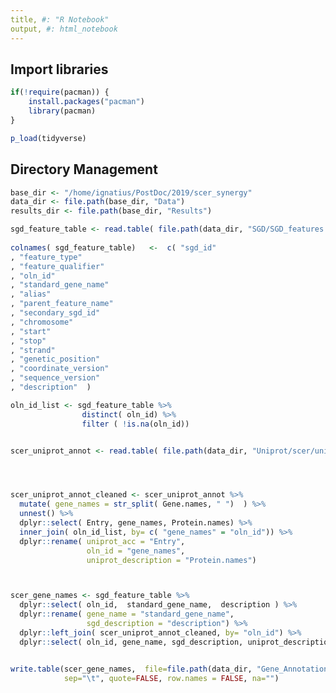 ```yaml
---
title, #: "R Notebook"
output, #: html_notebook
---
```


## Import libraries
```r
if(!require(pacman)) {
	install.packages("pacman")
	library(pacman)
}

p_load(tidyverse)
```

## Directory Management
```r

base_dir <- "/home/ignatius/PostDoc/2019/scer_synergy"
data_dir <- file.path(base_dir, "Data")
results_dir <- file.path(base_dir, "Results")

```


```r
sgd_feature_table <- read.table( file.path(data_dir, "SGD/SGD_features.tab"), sep="\t", stringsAsFactors = FALSE, quote = "", header=FALSE  )
                                  
colnames( sgd_feature_table)   <-  c( "sgd_id" 
, "feature_type" 
, "feature_qualifier" 
, "oln_id"
, "standard_gene_name" 
, "alias" 
, "parent_feature_name" 
, "secondary_sgd_id" 
, "chromosome" 
, "start" 
, "stop" 
, "strand" 
, "genetic_position" 
, "coordinate_version" 
, "sequence_version" 
, "description"  ) 

oln_id_list <- sgd_feature_table %>%
                distinct( oln_id) %>%
                filter ( !is.na(oln_id))



```


```r

scer_uniprot_annot <- read.table( file.path(data_dir, "Uniprot/scer/uniprot-proteome_UP000002311.tab") , sep="\t", stringsAsFactors = FALSE, quote = "", header=TRUE  ) 




scer_uniprot_annot_cleaned <- scer_uniprot_annot %>% 
  mutate( gene_names = str_split( Gene.names, " ")  ) %>%
  unnest() %>%
  dplyr::select( Entry, gene_names, Protein.names) %>%
  inner_join( oln_id_list, by= c( "gene_names" = "oln_id")) %>%
  dplyr::rename( uniprot_acc = "Entry",
                 oln_id = "gene_names",
                 uniprot_description = "Protein.names")




```




```r
scer_gene_names <- sgd_feature_table %>%
  dplyr::select( oln_id,  standard_gene_name,  description ) %>%
  dplyr::rename( gene_name = "standard_gene_name",
                 sgd_description = "description") %>%
  dplyr::left_join( scer_uniprot_annot_cleaned, by= "oln_id") %>%
  dplyr::select( oln_id, gene_name, sgd_description, uniprot_description, uniprot_acc)


write.table(scer_gene_names,  file=file.path(data_dir, "Gene_Annotation/scer_gene_names.txt"),
            sep="\t", quote=FALSE, row.names = FALSE, na="") 
```




